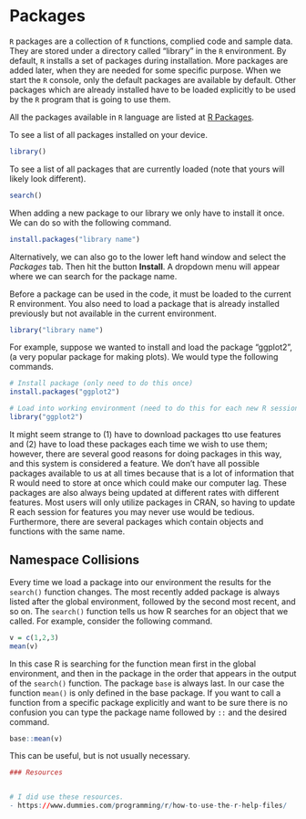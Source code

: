 # Packages {#packages}

`R` packages are a collection of `R` functions, complied code and sample data. They are stored under a directory called "library" in the `R` environment. By default, `R` installs a set of packages during installation. More packages are added later, when they are needed for some specific purpose. When we start the `R` console, only the default packages are available by default. Other packages which are already installed have to be loaded explicitly to be used by the `R` program that is going to use them.

All the packages available in `R` language are listed at [R Packages](https://cran.r-project.org/web/packages/available_packages_by_name.html).

To see a list of all packages installed on your device. 
```r
library()
```


To see a list of all packages that are currently loaded (note that yours will likely look different). 

```r
search()
```


When adding a new package to our library we only have to install it once. We can do so with the following command.

```r
install.packages("library name")
```

Alternatively, we can also go to the lower left hand window and select the *Packages* tab.  Then hit the button **Install**.  A dropdown menu will appear where we can search for the package name. 

Before a package can be used in the code, it must be loaded to the current R environment. You also need to load a package that is already installed previously but not available in the current environment.

```r
library("library name")
```



For example, suppose we wanted to install and load the package "ggplot2", (a very popular package for making plots).  We would type the following commands. 


```r
# Install package (only need to do this once)
install.packages("ggplot2")

# Load into working environment (need to do this for each new R session)
library("ggplot2")
```

It might seem strange to (1) have to download packages tto use features and (2) have to load these packages each time we wish to use them; however, there are several good reasons for doing packages in this way, and this system is considered a feature.  We don't have all possible packages available to us at all times because that is a lot of information that R would need to store at once which could make our computer lag.  These packages are also always being updated at different rates with different features.  Most users will only utilize packages in CRAN, so having to update R each session for features you may never use would be tedious.  Furthermore, there are several packages which contain objects and functions with the same name. 


## Namespace Collisions  

Every time we load a package into our environment the results for the `search()` function changes.  The most recently added package is always listed after the global environment, followed by the second most recent, and so on. 
The `search()` function tells us how R searches for an object that we called.  For example, consider the following command. 

```r
v = c(1,2,3)
mean(v)
```

In this case R is searching for the function mean first in the global environment, and then in the package in the order that appears in the output of the `search()` function.  The package `base` is always last.  In our case the function `mean()` is only defined in the base package.  If you want to call a function from a specific package explicitly and want to be sure there is no confusion you can type the package name followed by `::` and the desired command. 

```r
base::mean(v)
```

This can be useful, but is not usually necessary. 


```r

### Resources


# I did use these resources. 
- https://www.dummies.com/programming/r/how-to-use-the-r-help-files/

```


